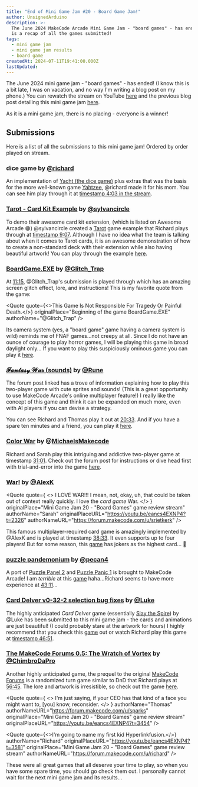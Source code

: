 ```yaml
---
title: "End of Mini Game Jam #20 - Board Game Jam!"
author: UnsignedArduino
description: >-
  The June 2024 MakeCode Arcade Mini Game Jam - "board games" - has ended! Here
  is a recap of all the games submitted!
tags:
  - mini game jam
  - mini game jam results
  - board game
createdAt: 2024-07-11T19:41:00.000Z
lastUpdated:
---
```


The June 2024 mini game jam - "board games" - has ended! (I know this is a bit late, I was on vacation, and no way I'm writing a blog post on my phone.) You can rewatch the stream on YouTube [here](https://www.youtube.com/watch?v=eancs4EXNP4) and the previous blog post detailing this mini game jam [here](/blog/Mini-Game-Jam-20---Board-Game-Jam).

As it is a mini game jam, there is no placing - everyone is a winner!

## Submissions

Here is a list of all the submissions to this mini game jam! Ordered by order played on stream.

### dice game by [@richard](https://forum.makecode.com/u/richard)

An implementation of [Yacht (the dice game)](<https://en.wikipedia.org/wiki/Yacht_(dice_game)>) plus extras that was the basis for the more well-known game [Yahtzee](https://en.wikipedia.org/wiki/Yahtzee), @richard made it for his mom. You can see him play through it at [timestamp 4:03 in the stream](https://youtu.be/eancs4EXNP4?t=243).

### [Tarot - Card Kit Example](https://forum.makecode.com/t/announcement-makecode-arcade-mini-game-jam-20-board-game-jam/29077/20?u=unsignedarduino) by [@sylvancircle](https://forum.makecode.com/u/sylvancircle)

To demo their awesome card kit extension, (which is listed on Awesome Arcade 😁) @sylvancircle created a [Tarot](https://en.wikipedia.org/wiki/Tarot) game example that Richard plays through at [timestamp 9:07](https://youtu.be/eancs4EXNP4?t=547). Although I have no idea what the team is talking about when it comes to Tarot cards, it is an awesome demonstration of how to create a non-standard deck with their extension while also having beautiful artwork! You can play through the example [here](https://arcade.makecode.com/S11717-82768-26828-94780).

### [BoardGame.EXE](https://forum.makecode.com/t/announcement-makecode-arcade-mini-game-jam-20-board-game-jam/29077/37?u=unsignedarduino) by [@Glitch_Trap](https://forum.makecode.com/u/Glitch_Trap)

At [11:15](https://youtu.be/eancs4EXNP4?t=675), @Glitch_Trap's submission is played through which has an amazing screen glitch effect, lore, and instructions! This is my favorite quote from the game:

<Quote
  quote={<>This Game Is Not Responsible For Tragedy Or Painful Death.</>}
  originalPlace="Beginning of the game BoardGame.EXE"
  authorName="@Glitch_Trap"
/>

Its camera system (yes, a "board game" game having a camera system is wild) reminds me of FNAF games...not creepy at all. Since I do not have an ounce of courage to play horror games, I will be playing this game in broad daylight only... If you want to play this suspiciously ominous game you can play it [here](https://arcade.makecode.com/S63917-12017-34856-31070).

### [𝓕𝓪𝓷𝓽𝓪𝓼𝔂 𝓦𝓪𝓻 (sounds)](https://forum.makecode.com/t/announcement-makecode-arcade-mini-game-jam-20-board-game-jam/29077/42?u=unsignedarduino) by [@Rune](https://forum.makecode.com/u/Rune)

The forum post linked has a trove of information explaining how to play this two-player game with cute sprites and sounds! (This is a great opportunity to use MakeCode Arcade's online multiplayer feature!) I really like the concept of this game and think it can be expanded on much more, even with AI players if you can devise a strategy.

You can see Richard and Thomas play it out at [20:33](https://youtu.be/eancs4EXNP4?t=1233). And if you have a spare ten minutes and a friend, you can play it [here](https://arcade.makecode.com/24179-37258-32360-87033).

### [Color War](https://forum.makecode.com/t/announcement-makecode-arcade-mini-game-jam-20-board-game-jam/29077/45?u=unsignedarduino) by @[MichaelsMakecode](https://forum.makecode.com/u/MichaelsMakecode)

Richard and Sarah play this intriguing and addictive two-player game at timestamp [31:01](https://youtu.be/eancs4EXNP4?t=1861). Check out the forum post for instructions or dive head first with trial-and-error into the game [here](https://arcade.makecode.com/S74483-39971-42656-39293).

### [War!](https://forum.makecode.com/t/announcement-makecode-arcade-mini-game-jam-20-board-game-jam/29077/46?u=unsignedarduino) by [@AlexK](https://forum.makecode.com/u/alexk)

<Quote
  quote={
    <>
      I LOVE WAR!!! I mean, not, okay, uh, that could be taken out of context
      really quickly. I love the *card game* War.
    </>
  }
  originalPlace="Mini Game Jam 20 - &#x22;Board Games&#x22; game review stream"
  authorName="Sarah"
  originalPlaceURL="https://youtu.be/eancs4EXNP4?t=2326"
  authorNameURL="https://forum.makecode.com/u/srietkerk"
/>

This famous multiplayer-required card game is amazingly implemented by @AlexK and is played at timestamp [38:33](https://youtu.be/eancs4EXNP4?t=2313). It even supports up to four players! But for some reason, this [game](https://arcade.makecode.com/81607-84550-51875-74974) has jokers as the highest card... 🤔

### [puzzle pandemonium](https://forum.makecode.com/t/announcement-makecode-arcade-mini-game-jam-20-board-game-jam/29077/52?u=unsignedarduino) by [@pecan4](https://forum.makecode.com/u/pecan4)

A port of [Puzzle Panel 2](https://www.mariowiki.com/Puzzle_Panel) and [Puzzle Panic 1](https://www.mariowiki.com/Puzzle_Panic) is brought to MakeCode Arcade! I am _terrible_ at this [game](https://arcade.makecode.com/S77148-44762-35521-78920) haha...Richard seems to have more experience at [43:11](https://youtu.be/eancs4EXNP4?t=2591)...

### [Card Delver v0-32-2 selection bug fixes](https://forum.makecode.com/t/announcement-makecode-arcade-mini-game-jam-20-board-game-jam/29077/56?u=unsignedarduino) by [@Luke](https://forum.makecode.com/u/Luke)

The highly anticipated _Card Delver_ game (essentially [Slay the Spire](https://en.wikipedia.org/wiki/Slay_the_Spire)) by @Luke has been submitted to this mini game jam - the cards and animations are just beautiful! (I could probably stare at the artwork for hours) I highly recommend that you check this [game](https://arcade.makecode.com/S37263-31826-07602-14643) out or watch Richard play this game at [timestamp 46:51](https://youtu.be/eancs4EXNP4?t=2811).

### [The MakeCode Forums 0.5: The Wratch of Vortex](https://forum.makecode.com/t/announcement-makecode-arcade-mini-game-jam-20-board-game-jam/29077/47?u=unsignedarduino) by [@ChimbroDaPro](https://forum.makecode.com/u/ChimbroDaPro)

Another highly anticipated game, the prequel to the original [ MakeCode Forums](https://forum.makecode.com/t/the-makecode-forums-arcade-makecode-superheroes-in-my-community-game-jam-submission/24994?u=unsignedarduino) is a randomized turn game similar to DnD that Richard plays at [56:45](https://youtu.be/eancs4EXNP4?t=3405). The lore and artwork is irresistible, so check out the game [here](https://arcade.makecode.com/92295-72919-49266-41350).

<Quote
  quote={
    <>
      I'm just saying, if your CEO has that kind of a face you might want to,
      \[you] know, reconsider.
    </>
  }
  authorName="Thomas"
  authorNameURL="https://forum.makecode.com/u/sparks"
  originalPlace="Mini Game Jam 20 - &#x22;Board Games&#x22; game review stream"
  originalPlaceURL="https://youtu.be/eancs4EXNP4?t=3454"
/>

<Quote
  quote={<>I'm going to name my first kid Hyperlinkfusion.</>}
  authorName="Richard"
  originalPlaceURL="https://youtu.be/eancs4EXNP4?t=3581"
  originalPlace="Mini Game Jam 20 - &#x22;Board Games&#x22; game review stream"
  authorNameURL="https://forum.makecode.com/u/richard"
/>

These were all great games that all deserve your time to play, so when you have some spare time, you should go check them out. I personally cannot wait for the next mini game jam and its results...
